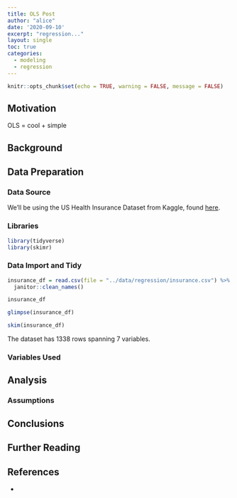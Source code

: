 ```yaml
---
title: OLS Post
author: "alice"
date: '2020-09-10'
excerpt: "regression..."
layout: single
toc: true
categories:
  - modeling
  - regression
---
```


```r
knitr::opts_chunk$set(echo = TRUE, warning = FALSE, message = FALSE)
```

## Motivation
OLS = cool + simple

## Background


## Data Preparation

### Data Source

We'll be using the US Health Insurance Dataset from Kaggle, found [here](https://www.kaggle.com/teertha/ushealthinsurancedataset). 

### Libraries

```r
library(tidyverse)
library(skimr)

```


### Data Import and Tidy

```r
insurance_df = read.csv(file = "../data/regression/insurance.csv") %>% 
  janitor::clean_names() 

insurance_df

glimpse(insurance_df)

skim(insurance_df)

```
The dataset has 1338 rows spanning 7 variables. 



### Variables Used


## Analysis

### Assumptions



## Conclusions



## Further Reading 



## References

-


[^1]: